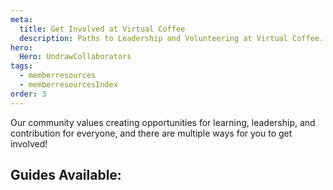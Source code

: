 ```yaml
---
meta:
  title: Get Involved at Virtual Coffee
  description: Paths to Leadership and Volunteering at Virtual Coffee.
hero:
  Hero: UndrawCollaborators
tags:
  - memberresources
  - memberresourcesIndex
order: 3
---
```



<TextContainer background="light" showBackToTopLink={false}>

<LeadText>

Our community values creating opportunities for learning, leadership, and contribution for everyone, and there are multiple ways for you to get involved!

</LeadText>

</TextContainer>

<TextContainer showBackToTopLink={false}>

## Guides Available:

<FileIndex subDirectory="resources/virtual-coffee-handbook/get-involved" />

</TextContainer>
